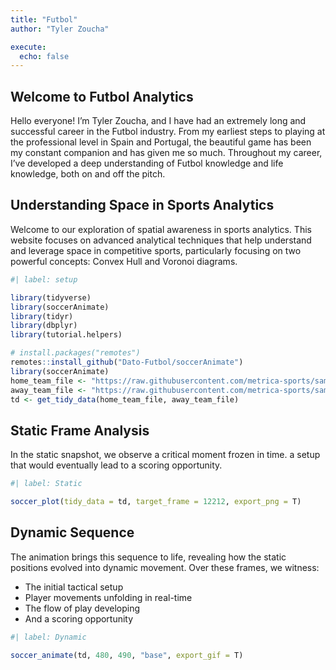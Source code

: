 ```yaml
---
title: "Futbol"
author: "Tyler Zoucha"

execute: 
  echo: false
---
```


## Welcome to Futbol Analytics

Hello everyone! I'm Tyler Zoucha, and I have had an extremely long and successful career in the Futbol industry. From my earliest steps to playing at the professional level in Spain and Portugal, the beautiful game has been my constant companion and has given me so much. Throughout my career, I've developed a deep understanding of Futbol knowledge and life knowledge, both on and off the pitch.

## Understanding Space in Sports Analytics

Welcome to our exploration of spatial awareness in sports analytics. This website focuses on advanced analytical techniques that help understand and leverage space in competitive sports, particularly focusing on two powerful concepts: Convex Hull and Voronoi diagrams.


```r

#| label: setup

library(tidyverse)
library(soccerAnimate)
library(tidyr)
library(dbplyr)
library(tutorial.helpers)

# install.packages("remotes")
remotes::install_github("Dato-Futbol/soccerAnimate")
library(soccerAnimate)
home_team_file <- "https://raw.githubusercontent.com/metrica-sports/sample-data/master/data/Sample_Game_2/Sample_Game_2_RawTrackingData_Home_Team.csv"
away_team_file <- "https://raw.githubusercontent.com/metrica-sports/sample-data/master/data/Sample_Game_2/Sample_Game_2_RawTrackingData_Away_Team.csv"
td <- get_tidy_data(home_team_file, away_team_file)

```

## Static Frame Analysis

In the static snapshot, we observe a critical moment frozen in time. a setup that would eventually lead to a scoring opportunity.

```r

#| label: Static

soccer_plot(tidy_data = td, target_frame = 12212, export_png = T)

```

## Dynamic Sequence

The animation brings this sequence to life, revealing how the static positions evolved into dynamic movement. Over these frames, we witness:

- The initial tactical setup
- Player movements unfolding in real-time
- The flow of play developing
- And a scoring opportunity 

```r

#| label: Dynamic

soccer_animate(td, 480, 490, "base", export_gif = T)

```

